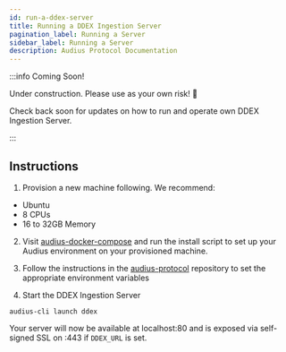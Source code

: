 ```yaml
---
id: run-a-ddex-server
title: Running a DDEX Ingestion Server
pagination_label: Running a Server
sidebar_label: Running a Server
description: Audius Protocol Documentation
---
```



:::info Coming Soon!

Under construction. Please use as your own risk! 🚧

Check back soon for updates on how to run and operate own DDEX Ingestion Server.

:::

## Instructions

1. Provision a new machine following. We recommend:

- Ubuntu
- 8 CPUs
- 16 to 32GB Memory

2. Visit [audius-docker-compose](https://github.com/AudiusProject/audius-docker-compose) and run the
   install script to set up your Audius environment on your provisioned machine.

3. Follow the instructions in the
   [audius-protocol](https://github.com/AudiusProject/audius-protocol/tree/main/packages/ddex)
   repository to set the appropriate environment variables

4. Start the DDEX Ingestion Server

```
audius-cli launch ddex
```

Your server will now be available at localhost:80 and is exposed via self-signed SSL on :443 if
`DDEX_URL` is set.
